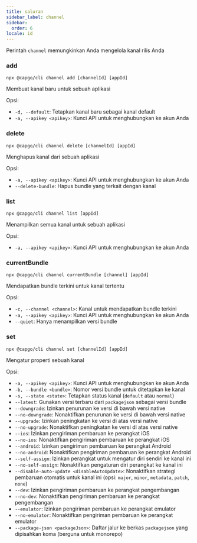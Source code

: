 ```yaml
---
title: saluran
sidebar_label: channel
sidebar:
  order: 6
locale: id
---
```


Perintah `channel` memungkinkan Anda mengelola kanal rilis Anda

### add

`npx @capgo/cli channel add [channelId] [appId]`

Membuat kanal baru untuk sebuah aplikasi

Opsi:

- `-d, --default`: Tetapkan kanal baru sebagai kanal default
- `-a, --apikey <apikey>`: Kunci API untuk menghubungkan ke akun Anda

### delete

`npx @capgo/cli channel delete [channelId] [appId]`

Menghapus kanal dari sebuah aplikasi

Opsi:

- `-a, --apikey <apikey>`: Kunci API untuk menghubungkan ke akun Anda
- `--delete-bundle`: Hapus bundle yang terkait dengan kanal

### list

`npx @capgo/cli channel list [appId]`

Menampilkan semua kanal untuk sebuah aplikasi

Opsi:

- `-a, --apikey <apikey>`: Kunci API untuk menghubungkan ke akun Anda

### currentBundle

`npx @capgo/cli channel currentBundle [channel] [appId]`

Mendapatkan bundle terkini untuk kanal tertentu

Opsi:

- `-c, --channel <channel>`: Kanal untuk mendapatkan bundle terkini
- `-a, --apikey <apikey>`: Kunci API untuk menghubungkan ke akun Anda
- `--quiet`: Hanya menampilkan versi bundle

### set

`npx @capgo/cli channel set [channelId] [appId]`

Mengatur properti sebuah kanal

Opsi:

- `-a, --apikey <apikey>`: Kunci API untuk menghubungkan ke akun Anda
- `-b, --bundle <bundle>`: Nomor versi bundle untuk ditetapkan ke kanal
- `-s, --state <state>`: Tetapkan status kanal (`default` atau `normal`)
- `--latest`: Gunakan versi terbaru dari `packagejson` sebagai versi bundle
- `--downgrade`: Izinkan penurunan ke versi di bawah versi native
- `--no-downgrade`: Nonaktifkan penurunan ke versi di bawah versi native
- `--upgrade`: Izinkan peningkatan ke versi di atas versi native
- `--no-upgrade`: Nonaktifkan peningkatan ke versi di atas versi native
- `--ios`: Izinkan pengiriman pembaruan ke perangkat iOS
- `--no-ios`: Nonaktifkan pengiriman pembaruan ke perangkat iOS
- `--android`: Izinkan pengiriman pembaruan ke perangkat Android
- `--no-android`: Nonaktifkan pengiriman pembaruan ke perangkat Android
- `--self-assign`: Izinkan perangkat untuk mengatur diri sendiri ke kanal ini
- `--no-self-assign`: Nonaktifkan pengaturan diri perangkat ke kanal ini
- `--disable-auto-update <disableAutoUpdate>`: Nonaktifkan strategi pembaruan otomatis untuk kanal ini (opsi: `major`, `minor`, `metadata`, `patch`, `none`)
- `--dev`: Izinkan pengiriman pembaruan ke perangkat pengembangan
- `--no-dev`: Nonaktifkan pengiriman pembaruan ke perangkat pengembangan
- `--emulator`: Izinkan pengiriman pembaruan ke perangkat emulator
- `--no-emulator`: Nonaktifkan pengiriman pembaruan ke perangkat emulator
- `--package-json <packageJson>`: Daftar jalur ke berkas `packagejson` yang dipisahkan koma (berguna untuk monorepo)